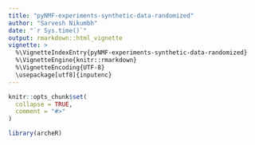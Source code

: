 ```yaml
---
title: "pyNMF-experiments-synthetic-data-randomized"
author: "Sarvesh Nikumbh"
date: "`r Sys.time()`"
output: rmarkdown::html_vignette
vignette: >
  %\VignetteIndexEntry{pyNMF-experiments-synthetic-data-randomized}
  %\VignetteEngine{knitr::rmarkdown}
  %\VignetteEncoding{UTF-8}
  \usepackage[utf8]{inputenc}
---
```


```r
knitr::opts_chunk$set(
  collapse = TRUE,
  comment = "#>"
)
```

```r
library(archeR)
```
